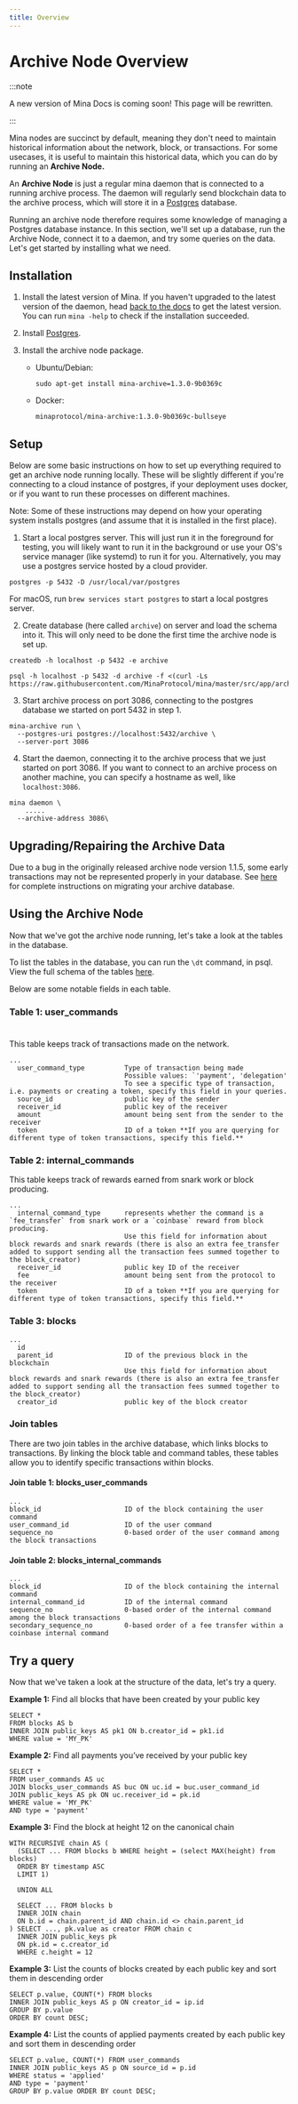 ```yaml
---
title: Overview
---
```


# Archive Node Overview

:::note

A new version of Mina Docs is coming soon! This page will be rewritten.

:::


Mina nodes are succinct by default, meaning they don't need to maintain historical information about the network, block, or transactions.
For some usecases, it is useful to maintain this historical data, which you can do by running an **Archive Node.**

An **Archive Node** is just a regular mina daemon that is connected to a running archive process.
The daemon will regularly send blockchain data to the archive process,
which will store it in a [Postgres](https://www.postgresql.org/) database.

Running an archive node therefore requires some knowledge of managing a Postgres database instance.
In this section, we'll set up a database, run the Archive Node, connect it to a daemon, and try some queries on the data.
Let's get started by installing what we need.

## Installation

1. Install the latest version of Mina. If you haven't upgraded to the latest version of the daemon, head [back to the docs](getting-started) to get the latest version. You can run `mina -help` to check if the installation succeeded.
2. Install [Postgres](https://www.postgresql.org/download/).
3. Install the archive node package.

   - Ubuntu/Debian:

     ```
     sudo apt-get install mina-archive=1.3.0-9b0369c
     ```

   - Docker:
     ```
     minaprotocol/mina-archive:1.3.0-9b0369c-bullseye
     ```

## Setup

Below are some basic instructions on how to set up everything required to get an archive node running locally. These will be slightly different if you're connecting to a cloud instance of postgres, if your deployment uses docker, or if you want to run these processes on different machines.

<Alert>

Note: Some of these instructions may depend on how your operating system installs postgres (and assume that it is installed in the first place).

</Alert>

1. Start a local postgres server. This will just run it in the foreground for testing, you will likely want to run it in the background or use your OS's service manager (like systemd) to run it for you. Alternatively, you may use a postgres service hosted by a cloud provider.

```
postgres -p 5432 -D /usr/local/var/postgres
```

For macOS, run `brew services start postgres` to start a local postgres server.

2. Create database (here called `archive`) on server and load the schema into it. This will only need to be done the first time the archive node is set up.

```
createdb -h localhost -p 5432 -e archive

psql -h localhost -p 5432 -d archive -f <(curl -Ls https://raw.githubusercontent.com/MinaProtocol/mina/master/src/app/archive/create_schema.sql)
```

3. Start archive process on port 3086, connecting to the postgres database we started on port 5432 in step 1.

```
mina-archive run \
  --postgres-uri postgres://localhost:5432/archive \
  --server-port 3086
```

4. Start the daemon, connecting it to the archive process that we just started on port 3086. If you want to connect to an archive process on another machine, you can specify a hostname as well, like `localhost:3086`.

```
mina daemon \
    .....
  --archive-address 3086\
```

## Upgrading/Repairing the Archive Data

Due to a bug in the originally released archive node version 1.1.5, some early transactions may not be represented properly in your database. See [here](https://gist.github.com/lk86/22b07d3b3f91c765f34e4e4398a84701) for complete instructions on migrating your archive database.

## Using the Archive Node

Now that we've got the archive node running, let's take a look at the tables in the database.

To list the tables in the database, you can run the `\dt` command, in psql.
View the full schema of the tables [here](https://github.com/minaProtocol/mina/blob/master/src/app/archive/create_schema.sql).

Below are some notable fields in each table.

### Table 1: user_commands

#

This table keeps track of transactions made on the network.

```
...
  user_command_type          Type of transaction being made
                             Possible values: `'payment', 'delegation'
                             To see a specific type of transaction, i.e. payments or creating a token, specify this field in your queries.
  source_id                  public key of the sender
  receiver_id                public key of the receiver
  amount                     amount being sent from the sender to the receiver
  token                      ID of a token **If you are querying for different type of token transactions, specify this field.**
```

### Table 2: internal_commands

This table keeps track of rewards earned from snark work or block producing.

```
...
  internal_command_type      represents whether the command is a `fee_transfer` from snark work or a `coinbase` reward from block producing.
                             Use this field for information about block rewards and snark rewards (there is also an extra fee_transfer added to support sending all the transaction fees summed together to the block_creator)
  receiver_id                public key ID of the receiver
  fee                        amount being sent from the protocol to the receiver
  token                      ID of a token **If you are querying for different type of token transactions, specify this field.**
```

### Table 3: blocks

```
...
  id
  parent_id                  ID of the previous block in the blockchain
                             Use this field for information about block rewards and snark rewards (there is also an extra fee_transfer added to support sending all the transaction fees summed together to the block_creator)
  creator_id                 public key of the block creator
```

### Join tables

There are two join tables in the archive database, which links blocks to transactions.
By linking the block table and command tables, these tables allow you to identify
specific transactions within blocks.

#### Join table 1: blocks_user_commands

```
...
block_id                     ID of the block containing the user command
user_command_id              ID of the user command
sequence_no                  0-based order of the user command among the block transactions
```

#### Join table 2: blocks_internal_commands

```
...
block_id                     ID of the block containing the internal command
internal_command_id          ID of the internal command
sequence_no                  0-based order of the internal command among the block transactions
secondary_sequence_no        0-based order of a fee transfer within a coinbase internal command
```

## Try a query

Now that we've taken a look at the structure of the data, let's try a query.

**Example 1:** Find all blocks that have been created by your public key

```
SELECT *
FROM blocks AS b
INNER JOIN public_keys AS pk1 ON b.creator_id = pk1.id
WHERE value = 'MY_PK'
```

**Example 2:** Find all payments you’ve received by your public key

```
SELECT *
FROM user_commands AS uc
JOIN blocks_user_commands AS buc ON uc.id = buc.user_command_id
JOIN public_keys AS pk ON uc.receiver_id = pk.id
WHERE value = 'MY_PK'
AND type = 'payment'
```

**Example 3:** Find the block at height 12 on the canonical chain

```
WITH RECURSIVE chain AS (
  (SELECT ... FROM blocks b WHERE height = (select MAX(height) from blocks)
  ORDER BY timestamp ASC
  LIMIT 1)

  UNION ALL

  SELECT ... FROM blocks b
  INNER JOIN chain
  ON b.id = chain.parent_id AND chain.id <> chain.parent_id
) SELECT ..., pk.value as creator FROM chain c
  INNER JOIN public_keys pk
  ON pk.id = c.creator_id
  WHERE c.height = 12
```

**Example 3:** List the counts of blocks created by each public key and sort them in descending order

```
SELECT p.value, COUNT(*) FROM blocks
INNER JOIN public_keys AS p ON creator_id = ip.id
GROUP BY p.value
ORDER BY count DESC;
```

**Example 4:** List the counts of applied payments created by each public key and sort them in descending order

```
SELECT p.value, COUNT(*) FROM user_commands
INNER JOIN public_keys AS p ON source_id = p.id
WHERE status = 'applied'
AND type = 'payment'
GROUP BY p.value ORDER BY count DESC;
```
